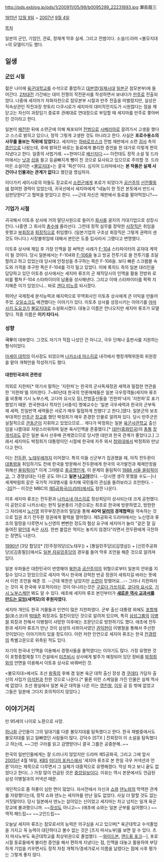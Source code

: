 http://pds.exblog.jp/pds/1/200911/05/99/b0095299_22231893.jpg
瀬島龍三 

[[1911년]] [[12월 9일]] ~ [[2007년]] [[9월 4일]] 

[[목차]]

일본의 군인, 기업인, 관료, 정재계 막후 실세. 그리고 전범이다. 소설/드라마 <불모지대>의 모델이기도 했다. 

== 일생 ==
=== [[군인]] 시절 ===
젊은 나이에 [[육군]]대학교를 수석으로 졸업하고 [[대본영]]([[일제]]시대 [[일본군]] 참모본부)에 들어간다. [[2차대전]] 기간에는 대미 전쟁의 작전문서를 작성하면서 보내다가 [[만주]]로 전출되었다. 나중에 세지마가 자화자찬으로 참모본부 시절과 만주 전출을 떠벌렸지만, 실상은 직속상관인 작전과장 핫토리 다쿠시로가 세지마의 대미작전지도가 시원찮다는 점을 깨닫고는 자신이 과장임기 종료후 관례대로 연대장으로 부임할 때 세지마를 만주로 쫓아버린 것이라고 한다. 

일본이 [[패전]]한 뒤에 소련군에 의해 체포되어 [[전범]]으로 [[시베리아]]로 끌려가서 고생을 했다고 스스로 밝히고 있으나,  정작 그렇게 고생한 것도 아니라고 한다. 사실은 '''포로수용소의 사무를 돌보는 직위에 있었다'''고. 세지마는 [[하바로프스크]] 전범 재판에서 소련 [[검사]] 측의 [[증인]]으로 나왔는데, 후에 밝혀진 바로는 동료에게 불리한 증언을 한 대가로 이렇게 편히 지냈다고 한다. 일종의 사법거래. ~~한마디로 [[배신자]]다.~~ 이런데도 정작 소설 및 드라마에서는 [[낫]]과 [[삽]]을 들고 등골빠지게 뺑이 친 것으로 묘사되고 있으므로 주의할 것. 드라마든 소설이든 <[[불모지대]]>는 결국 '픽션'이다. 심지어 드라마에서는 '''본 작품은 실제 사건이나 인물과는 관계가 없다'''고 했던걸 명심하자.

이다가키 세이시로의 아들도 장교로서 [[소련군]]에게 포로가 되었다가 [[공산주의]] [[선전]]활동에 참여한 경력이 있었는데, 귀국선에서 세지마에게 "네놈이 한 짓은 본토에서 반드시 심판당한다"고 협박을 받았다고 한다. ~~근데 자신은 재판에서 동료를 팔아먹었니?~~ 

=== 기업가 시절 ===
귀국해서 이토츄 상사에 거의 말단사원으로 들어가 [[회사]]를 굴지의 거대기업으로 성장시킨다. 나중엔 그 회사의 [[총수]]에 올라선다. 그런데 정작 실무를 장악한 [[사장]]직은 취임을 못했고 [[부회장]]과 [[회장직]]으로 취임했다. (일본기업의 구조상 회장직은 그렇게 권력이 센 것도 아니다.) 사장불취임에 대해서 본인은 도중 입사라서 그랬다고 변명했다.

이토츄 상사에 재임 후 가장 인맥을 잘 써먹은 사례가 [[F-104]] 스타파이터의 공자대 계약이 될 것이다. 당시 일본에서는 F-104와 [[F-106]]을 놓고 방공 전투기로 쓸 전투기를 조달할려고 하고 있었는데 당시에 안정성을 추구하는 쪽은 F-106을. 보다 빠른 스크램블 속도와 가격을 추구한 쪽은 F-104를 각각 밀고 있었다. 이에 록히드 측의 일본 대리인을 담당하고 있던 이토츄 상사에서는 세지마 류조의 군 재직당시의 인맥을 활용 전방위 로비를 펼쳐 F-104 스타파이터의 납품을 성사해낸다. 그리고 이때 스타파이터를 팍팍 지지해준 이가 있었으니... 바로 [[겐다 미노루]] 되시겠다. 

뛰어난 국제정세 분석능력과 예지력으로 무역회사인 이토츄 상사에게 큰 이익을 만들어주었. [[오일쇼크]]도 예견했다는 이야기가 있다. 이토추 상사를 성장시키는 이야기를 [[야마사키 도요코]]가 [[불모지대]]로 소설화시켰다. 대놓고 이름은 안나오지만 세지마 류조가 모델 맞다. 작중 이름은 '''이키 타다시'''. 

=== 성향 ===
'''극우'''의 대부였다. 그것도 자기가 직접 나섰던 건 아니고, 극우 단체나 출판사를 지원하는 형식이었다.

[[아세아 대학]]의 이사장도 되었으며 [[나카소네 야스히로]] 내각에서 행정개혁위원회 위원장을 맡아 개혁안을 작성하기도 했다.

==== 대한민국과의 관련성 ====
의외로 지한파[* 여기서 말하는 '지한파'는 한국의 군사독재정권 세력과 밀접한 연관을 한 '지한파'를 의미한다. 7~80년대 한국의 언론매체들은 일본 극우정객들(세지마 류조를 비롯해 기시 노부스케, 고다마 요시오 등),전범출신들을 '친한파'내지 '지한파'로 표기했었기 때문. 한국현대사 학자인 [서중석] 명예교수는 '일본 극우세력과 한국의 군부독재 세력, 친일반역 세력들은 서로가 매우 밀접하게 친했다'고 한다.]였다. 일본군의 보조부대격인 [[만주군]] [[장교]]를 했던 박정희가 매우 존경한 인물로 알려져 있다. 당시 만주군은 실질적으로 [[관동군]]이 지휘하고 있었으므로... 게다가 박정희는 일본 [[육군사관학교]] 출신임을 나름대로 자랑스러워하며 일본 육사인맥을 존중했다.[* [[대만]]([[중화민국]])의 [[총통]] [[장개석]]과도 같은 일본 육사 선후배 관계였으므로 당시엔 대만과 한국 관계가 좋았다고.] 그래서 세지마도 박정희가 대통령이던 시절에 한국에 자주 와서 [[청와대]]에서 박정희와 만났다고 한다.

이는 [[전두환]], [[노태우]]에까지 이어졌다. 특히 이들 신군부가 집권했을 때, 아직 전두환이 [[대통령]]을 취임하기도 전에 한국을 방문해서 전두환에게 한국의 국가발전과 체제안정을 위해선 [[올림픽]]이[* 이게 그야말로 [[충공깽]]인게, 이 문제의 올림픽이 [[1988 서울 올림픽]]이고, 그 경쟁상대는 다른 곳도 아니고 '''일본 [[나고야]]'''였다. --당시엔 생각 못했을 수도--]나 세계박람회 같은 국가적 거대행사를 유치해 국민들의 관심을 돌려보라고 조언한다. --[[3S]]?!--  이것은 MBC의 [[제5공화국(드라마)]]에서도 잠깐 나온다. 

이후 세지마 류조는 전두환과 [[나카소네 야스히로]] 정상회담이 성사되는데 크게 공헌했다. 이 공헌으로 나카소네는 현직 일본총리 기준으로는 최초로 한국에 방문하였고, 방한한 그 자리에서 [[노신영]] 외무부장관과의 밀담을 통해 '''40억 [[달러]]의 경제협력'''을 약속하는 것으로 집권 초기 전두환 정권에게 활력을 열어줬다. 제5공화국 드라마에서는 노신영과 류조의 밀땅을 다루면서 노신영의 뻔뻔한 정도의 협상 요구에 세지마가 놀라 "겉은 잘 길들여진 [[말]]인데 속은 [[사자]]. 한번 붙잡은 먹이는 놓치지 않겠다"라면서 전두환에게 극찬하는 장면도 나온다. 

[[1990년]] [3당 합당][* [민주정의당]([노태우]) + [통일민주당]([김영삼]) + [신민주공화당]([김종필])]에서도 [[일본 자유민주당]]의 경우를 들어 막후 조언을 해준 것으로 알려져 있다. 

일본 우파들은 대한민국이 번영해야 [[북한]]과 [[공산주의]]의 위협으로부터 일본의 안위를 지킬수 있다고 믿었으므로 세지마 역시 한국에 강력한 반공 정권이 세워지길 바라는 뜻에서 이런 조언을 해준 것. --근데 북한은 남았지만 [[소련]]이 망했어요...--  그러나 지한파라는 것이 꼭 한국에 우호적이라는 것이 아니라는것은 [[구로다 가쓰히로]], [[코다마 요시오]], [[기시 노부스케]]만 봐도 알 수 있다. 애초에 세지마 류조 본인부터가 '''[[새로운 역사 교과서를 만드는 모임]](새역모)의 후원자였다.'''

세지마 개인도 한국 거물들과 인연이 많은 지한파였다. 군부 출신 대통령 외에도 [[포항제철]](포스코)의 [[박태준]] 회장과도 절친이었던 것으로 알려져 있으며, 특히 [[삼성그룹]]의 [[이병철]] 회장과 친해서 이병철이 사망한 이후에는 조문단으로 방한하기도 했다. 애초에 전두환과 세지마 류조가 만난 것이 삼성의 사외이사였던 [[권익현]]이 이병철을 통해서 주선한 것이었다는 이야기까지 있을 정도이다. 이런 저런 인연으로 세지마 류조는 한국 [[전경련]]의 특별고문으로 위촉된 적도 있다.

자기의 한국내 인맥을 이용해서 경쟁사들을 물먹였다는 이야기도 많다. 가장 유명한 것이 포항종합제철 1기 건설에서 [[미츠비시]] 상사에게 발주가 예정되어 있던 장비를 [[박정희]]와의 안면을 이용해서 이토츄 상사로 바꿔버린 것.

<불모지대>에서도 조선 [[왕족]]의 후예 겸 일본 육군 대학 출신 장성 겸 [[쿠데타]] 가담자 출신의 사업가 [[이석원]]과 친한 것으로 나온다.[* 물론 이런 스케일을 가진 인물은 실제 역사에 없었다. 조선 왕실에서 일본 육군 대학을 나온 이는 [[영친왕]], [[이우]] 공 등 밖에 없었고 그들은 일본에 그다지 호의적이지 않았다.] 

== 이야기거리 ==
만 95세의 나이로 노환으로 사망.

[[하나회]] 군인들이 그의 일대기를 다룬 불모지대를 탐독했다고 한다. 한국 재벌중에서도 불모지대를 읽고 일빠였던 사람들이 많다. 강덕수 [STX ] 전회장이 이 소설을 탐독했다고 하는데, ~~그런 구라를 읽고 감명받더니 결국 그룹은 공중분해..~~

한국의 일반인들에게는 잘 드러나지 않았지만 드라마 제5공화국, 그리고 그에 앞서 [[2005년]] 4월 16일, [[KBS]] [[미디어 포커스]]에서 '세지마 류조로 본 한일 극우 커넥션과 언론'이라는 제목으로 다루면서 그 실체가 대중적으로 유명해졌다. 막상 파고 보니 끝도 없었다고 한다(...) 가장 많이 언급된 것은 [[중앙일보]]이다. 이유는 역시 본문에서도 언급된 삼성 이병철과의 커넥션 때문.

개인적으로 좀 허풍이 심한 면이 많았다. 자서전에서 자신과 [[쇼와]] [[덴노]]와의 막역한 관계를 자랑했다는데, 정작 쇼와 덴노는 세지마를 만난 일도 없었다. 사실 더 말할 것도 없는 거짓말이다. 당시 일본에서 덴노는 살아있는 신이었고 세지마는 차고 넘치는 일개 육군 장교에 불과했으니까. ~~[[장성]]도 아니고~~ (애초에 쇼와는 일본 군부를 싫어했다.) ~~역적 패드립~~ ~~고인드립~~

오늘날 세지마 류조는 참모로서의 능력은 의구심을 사고 있으며[* 육군대학교 수석졸업을 가지고 꼭 능력이 대단하다고 볼수 없는 것은 [츠지 마사노부]를 보면 알 수 있다. 츠지 마사노부도 육군대학교를 최상위권으로 졸업했다. --[[와이드본]], [[앤드류 포크]]--], 포로 시절 동료들에게 불리한 증언을 해서 편하게 지냈다는 점, 인맥을 대놓고 활용하여 부당하게 기업을 키우면서도 정작 자칭 개혁가/경세가로서 이름을 날렸다는 점에 사후 평가는 그렇게 좋지 않다.
